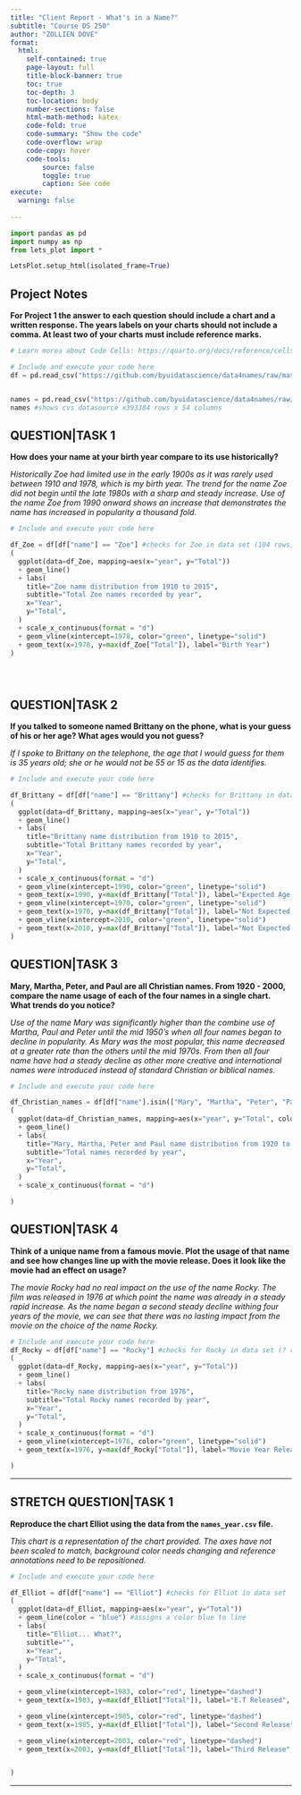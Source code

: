 ```yaml
---
title: "Client Report - What's in a Name?"
subtitle: "Course DS 250"
author: "ZOLLIEN DOVE"
format:
  html:
    self-contained: true
    page-layout: full
    title-block-banner: true
    toc: true
    toc-depth: 3
    toc-location: body
    number-sections: false
    html-math-method: katex
    code-fold: true
    code-summary: "Show the code"
    code-overflow: wrap
    code-copy: hover
    code-tools:
        source: false
        toggle: true
        caption: See code
execute: 
  warning: false
    
---
```


```python
import pandas as pd
import numpy as np
from lets_plot import *

LetsPlot.setup_html(isolated_frame=True)
```


## Project Notes

__For Project 1 the answer to each question should include a chart **and** a written response. The years labels on your charts should not include a comma. At least **two** of your charts must include reference marks.__  

```python
# Learn morea about Code Cells: https://quarto.org/docs/reference/cells/cells-jupyter.html

# Include and execute your code here
df = pd.read_csv("https://github.com/byuidatascience/data4names/raw/master/data-raw/names_year/names_year.csv") #connects to data source (, index_col=0) added.


names = pd.read_csv("https://github.com/byuidatascience/data4names/raw/master/data-raw/names_year/names_year.csv") 
names #shows cvs datasource x393384 rows x 54 columns
```

## QUESTION|TASK 1

__How does your name at your birth year compare to its use historically?__

_Historically Zoe had limited use in the early 1900s as it was rarely used between 1910 and 1978, which is my birth year. The trend for the name Zoe did not begin until the late 1980s with a sharp and steady increase. Use of the name Zoe from 1990 onward shows an increase that demonstrates the name has increased in popularity a thousand fold._


```python
# Include and execute your code here

df_Zoe = df[df["name"] == "Zoe"] #checks for Zoe in data set (104 rows)
(
  ggplot(data=df_Zoe, mapping=aes(x="year", y="Total")) 
  + geom_line() 
  + labs(
    title="Zoe name distribution from 1910 to 2015",
    subtitle="Total Zoe names recorded by year",
    x="Year",
    y="Total",
  )
  + scale_x_continuous(format = "d")
  + geom_vline(xintercept=1978, color="green", linetype="solid")
  + geom_text(x=1978, y=max(df_Zoe["Total"]), label="Birth Year")
)

 



```



## QUESTION|TASK 2

__If you talked to someone named Brittany on the phone, what is your guess of his or her age? What ages would you not guess?__

_If I spoke to Brittany on the telephone, the age that I would guess for them is 35 years old; she or he  would not be 55 or 15 as the data identifies._

```python
# Include and execute your code here

df_Brittany = df[df["name"] == "Brittany"] #checks for Brittany in data set (104 rows)
(
  ggplot(data=df_Brittany, mapping=aes(x="year", y="Total")) 
  + geom_line() 
  + labs(
    title="Brittany name distribution from 1910 to 2015",
    subtitle="Total Brittany names recorded by year",
    x="Year",
    y="Total",
  )
  + scale_x_continuous(format = "d")
  + geom_vline(xintercept=1990, color="green", linetype="solid")
  + geom_text(x=1990, y=max(df_Brittany["Total"]), label="Expected Age of Brittany...", size=5)
  + geom_vline(xintercept=1970, color="green", linetype="solid")
  + geom_text(x=1970, y=max(df_Brittany["Total"]), label="Not Expected Age of Brittany...", size=5)
  + geom_vline(xintercept=2010, color="green", linetype="solid")
  + geom_text(x=2010, y=max(df_Brittany["Total"]), label="Not Expected Age of Brittany...", size=5)
)
```


## QUESTION|TASK 3

__Mary, Martha, Peter, and Paul are all Christian names. From 1920 - 2000, compare the name usage of each of the four names in a single chart. What trends do you notice?__

_Use of the name Mary was significantly higher than the combine use of Martha, Paul and Peter until the mid 1950’s when all four names began to decline in popularity. As Mary was the most popular, this name decreased at a greater rate than the others until the mid 1970s. From then all four name have had a steady decline as other more creative and international names were introduced instead of standard Christian or biblical names._

```python
# Include and execute your code here

df_Christian_names = df[df["name"].isin(["Mary", "Martha", "Peter", "Paul"])]
(
  ggplot(data=df_Christian_names, mapping=aes(x="year", y="Total", color="name")) 
  + geom_line() 
  + labs(
    title="Mary, Martha, Peter and Paul name distribution from 1920 to 2000",
    subtitle="Total names recorded by year",
    x="Year",
    y="Total",
  )
  + scale_x_continuous(format = "d")

)
```


## QUESTION|TASK 4

__Think of a unique name from a famous movie. Plot the usage of that name and see how changes line up with the movie release. Does it look like the movie had an effect on usage?__  

_The movie Rocky had no real impact on the use of the name Rocky. The film was released in 1976 at which point the name was already in a steady rapid increase. As the name began a second steady decline withing four years of the movie, we can see that there was no lasting impact from the movie on the choice of the name Rocky._

```python
# Include and execute your code here
df_Rocky = df[df["name"] == "Rocky"] #checks for Rocky in data set (? rows)
(
  ggplot(data=df_Rocky, mapping=aes(x="year", y="Total")) 
  + geom_line() 
  + labs(
    title="Rocky name distribution from 1976",
    subtitle="Total Rocky names recorded by year",
    x="Year",
    y="Total",
  )
  + scale_x_continuous(format = "d")
  + geom_vline(xintercept=1976, color="green", linetype="solid")
  + geom_text(x=1976, y=max(df_Rocky["Total"]), label="Movie Year Release of Rocky...", size=5)

)

```

---

## STRETCH QUESTION|TASK 1

__Reproduce the chart Elliot using the data from the `names_year.csv` file.__ 

_This chart is a representation of the chart provided. The axes have not been scaled to match, background color needs changing and reference annotations need to be repositioned._

```python

# Include and execute your code here

df_Elliot = df[df["name"] == "Elliot"] #checks for Elliot in data set 
(
  ggplot(data=df_Elliot, mapping=aes(x="year", y="Total")) 
  + geom_line(color = "blue") #assigns a color blue to line
  + labs(
    title="Elliot... What?",
    subtitle="",
    x="Year",
    y="Total",
  )
  + scale_x_continuous(format = "d")

  + geom_vline(xintercept=1983, color="red", linetype="dashed")
  + geom_text(x=1983, y=max(df_Elliot["Total"]), label="E.T Released", size=5)

  + geom_vline(xintercept=1985, color="red", linetype="dashed")
  + geom_text(x=1985, y=max(df_Elliot["Total"]), label="Second Release", size=5)

  + geom_vline(xintercept=2003, color="red", linetype="dashed")
  + geom_text(x=2003, y=max(df_Elliot["Total"]), label="Third Release", size=5)


)


```


---
 